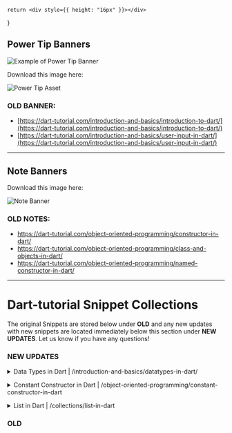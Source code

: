     return <div style={{ height: "16px" }}></div>
}

## Power Tip Banners

![Example of Power Tip Banner](/assets/partner-collections/power_tip_example.png)

Download this image here:

![Power Tip Asset](/assets/partner-collections/power_tip_asset.png)

### OLD BANNER:

- [https://dart-tutorial.com/introduction-and-basics/introduction-to-dart/](https://dart-tutorial.com/introduction-and-basics/introduction-to-dart/)
- [https://dart-tutorial.com/introduction-and-basics/user-input-in-dart/](https://dart-tutorial.com/introduction-and-basics/user-input-in-dart/)

---

## Note Banners

Download this image here:

![Note Banner](/assets/partner-collections/note_banner_asset.png)

### OLD NOTES:

- https://dart-tutorial.com/object-oriented-programming/constructor-in-dart/
- https://dart-tutorial.com/object-oriented-programming/class-and-objects-in-dart/
- https://dart-tutorial.com/object-oriented-programming/named-constructor-in-dart/

---

# Dart-tutorial Snippet Collections

The original Snippets are stored below under **OLD** and any new updates with new snippets are located immediately below this section under **NEW UPDATES**. Let us know if you have any questions!

<Spacer></Spacer>

### NEW UPDATES

<details>
  <summary>Data Types in Dart | /introduction-and-basics/datatypes-in-dart/</summary>

    Link to Page: [Data Types in Dart](https://dart-tutorial.com/introduction-and-basics/datatypes-in-dart/)

    ```dart title="Numbers"
    void main() {
        // Declaring Variables
        int num1 = 100; // without decimal point.
        double num2 = 130.2; // with decimal point.

        num num3 = 50;
        num  num4 = 50.4;

        // For Sum
        num sum = num1 + num2 + num3 + num4;

        // Printing Info
        print("Num 1 is $num1");

        print("Num 2 is $num2");
        print("Num 3 is $num3");
        print("Num 4 is $num4");
        print("Sum is $sum");
    }
    ```

    [Sharable Link for Code](https://snippets.pieces.cloud/?p=ac404e915a)

    ```dart title="Round Double Value To 2 Decimal Places"
    void main() {
        // Declaring Variables
        double prize = 1130.2232323233233; // valid.
        print(prize.toStringAsFixed(2));
    }
    ```

    [Sharable Link for Code](https://snippets.pieces.cloud/?p=2cd249946e)


    ```dart title="String"
    void main() {
        // Declaring Value
        String schoolName = "Diamond School";
        String address = "New York 2140";

        // Printing Values
        print("School name is $schoolName and address is $address");
    }
    ```

    [Sharable Link for Code](https://snippets.pieces.cloud/?p=7c7c4dba14)


    ```dart title="Create A Multi-Line String In Dart"
    void main() {
        // Multi Line Using Single Quotes
        String multiLineText = '''
            This is Multi Line Text
            with 3 single quote
            I am also writing here.
        ''';

        // Multi Line Using Double Quotes
        String otherMultiLineText = """
        This is Multi Line Text
        with 3 double quote
        I am also writing here.
        """;

        // Printing Information
        print("Multiline text is $multiLineText");
        print("Other multiline text is $otherMultiLineText");
    }
    ```

    [Sharable Link for Code](https://snippets.pieces.cloud/?p=94f84180fb)

    ```dart title="Special Character In String"
    void main() {
        // Using \n and \t
        print("I am from \nUS.");
        print("I am from \tUS.");
    }
    ```

    [Sharable Link for Code](https://snippets.pieces.cloud/?p=fa814fbb04)


    ```dart title="Create A Raw String In Dart"
    void main() {
        // Set prize value
        num prize = 10;
        String withoutRawString = "The value of prize is \t $prize"; // regular String
        String withRawString =r"The value of prize is \t $prize"; // raw String

        print("Without Raw: $withoutRawString"); // regular result
        print("With Raw: $withRawString"); // with raw result

    }
    ```

    [Sharable Link for Code](https://snippets.pieces.cloud/?p=c0de48987f)


    ```dart title="Convert String To Int In dart"
    void main() {
        String strvalue = "1";
        print("Type of strvalue is ${strvalue.runtimeType}");
        int intvalue = int.parse(strvalue);
        print("Value of intvalue is $intvalue");

        // this will print data type
        print("Type of intvalue is ${intvalue.runtimeType}");
    }
    ```

    [Sharable Link for Code](https://snippets.pieces.cloud/?p=b0134591ee)


    ```dart title="Convert String To Double In Dart"
    void main() {
        String strvalue = "1.1";
        print("Type of strvalue is ${strvalue.runtimeType}");
        double doublevalue = double.parse(strvalue);
        print("Value of doublevalue is $doublevalue");

        // this will print data type
        print("Type of doublevalue is ${doublevalue.runtimeType}");
    }
    ```

    [Sharable Link for Code](https://snippets.pieces.cloud/?p=78214698b1)


    ```dart title="Convert Int To String In Dart"
    void main() {
        int one = 1;

        print("Type of one is ${one.runtimeType}");
        String oneInString = one.toString();
        print("Value of oneInString is $oneInString");

        // this will print data type
        print("Type of oneInString is ${oneInString.runtimeType}");
    }
    ```

    [Sharable Link for Code](https://snippets.pieces.cloud/?p=6d8f44b9a6)


    ```dart title="Convert Double To Int In Dart"
    void main() {
        double num1 = 10.01;
        int num2 = num1.toInt(); // converting double to int

        print("The value of num1 is $num1. Its type is ${num1.runtimeType}");
        print("The value of num2 is $num2. Its type is ${num2.runtimeType}");
    }

    ```

    [Sharable Link for Code](https://snippets.pieces.cloud/?p=c3d54aaa93)

    ```dart title="Booleans"
    void main() {
        bool isMarried = true;
        print("Married Status: $isMarried");
    }

    ```

    [Sharable Link for Code](https://snippets.pieces.cloud/?p=bbb1408261)


    ```dart title="Lists"
    void main() {
        List<String> names = ["Raj", "John", "Max"];

        print("Value of names is $names");
        print("Value of names[0] is ${names[0]}"); // index 0
        print("Value of names[1] is ${names[1]}"); // index 1
        print("Value of names[2] is ${names[2]}"); // index 2

        // Finding Length of List
        int length = names.length;
        print("The Length of names is $length");
    }
    ```

    [Sharable Link for Code](https://snippets.pieces.cloud/?p=32864e92d4)


    ```dart title="Sets"
    void main() {
        Set<String> weekday = {"Sun", "Mon", "Tue", "Wed", "Thu", "Fri", "Sat"};
        print(weekday);
    }

    ```

    [Sharable Link for Code](https://snippets.pieces.cloud/?p=afda4e88cf)

    ```dart title="Maps"
    void main() {
        Map<String, String> myDetails = {
            'name': 'John Doe',
            'address': 'USA',
            'fathername': 'Soe Doe'
        };

        print(myDetails['name']);

    }

    ```

    [Sharable Link for Code](https://snippets.pieces.cloud/?p=f2a340ae62)


    ```dart title="Var Keyword In Dart"
    void main() {
        var name = "John Doe"; // String
        var age = 20; // int

        print(name);
        print(age);
    }

    ```

    [Sharable Link for Code](https://snippets.pieces.cloud/?p=8c704b9b78)

    ```dart title="Runes In Dart"
    void main() {
        String value = "a";
        print(value.runes);
    }

    ```

    [Sharable Link for Code](https://snippets.pieces.cloud/?p=54c94fa182)


    ```dart title="How To Check Runtime Type"
    void main() {
        var myVariable = 50; // You can also use int instead of var
        myVariable = "Hello"; // this will give error
        print(myVariable);

    }
    ```

    [Sharable Link for Code](https://snippets.pieces.cloud/?p=fbe74aabf5)


    ```dart title="Statically Typed"
    void main() {
        var myVariable = 50; // You can also use int instead of var
        myVariable = "Hello"; // this will give error
        print(myVariable);

    }
    ```


    [Sharable Link for Code](https://snippets.pieces.cloud/?p=dcb2438603)


    ```dart title="Dynamically Typed Example"
    void main() {
        dynamic myVariable = 50;
        myVariable = "Hello";
        print(myVariable);
    }
    ```

    [Sharable Link for Code](https://snippets.pieces.cloud/?p=a26f4b9ff4)

</details>

<Spacer></Spacer>


<details>
  <summary>Constant Constructor in Dart | /object-oriented-programming/constant-constructor-in-dart</summary>

  Link to Page: [Constant Constructor in Dart](https://dart-tutorial.com/object-oriented-programming/constant-constructor-in-dart/)

    ```dart title="Example 1: Constant Constructor In Dart"
    class Point {
        final int x;
        final int y;

        const Point(this.x, this.y);
    }


    void main() {
        // p1 and p2 has the same hash code.
        Point p1 = const Point(1, 2);
        print("The p1 hash code is: ${p1.hashCode}");

        Point p2 = const Point(1, 2);
        print("The p2 hash code is: ${p2.hashCode}");

        // without using const
        // this has different hash code.
        Point p3 = Point(2, 2);
        print("The p3 hash code is: ${p3.hashCode}");

        Point p4 = Point(2, 2);
        print("The p4 hash code is: ${p4.hashCode}");
    }
    ```


    [Sharable Link for Code](https://snippets.pieces.cloud/?p=0e3e429174)


    ```dart title="Example 2: Constant Constructor In Dart"
    class Student {
        final String? name;
        final int? age;
        final int? rollNumber;

        // Constant Constructor
        const Student({this.name, this.age, this.rollNumber});
    }


    void main() {
        // Here student is object of Student.
        const Student student = Student(name: "John", age: 20, rollNumber: 1);

        print("Name: ${student.name}");
        print("Age: ${student.age}");
        print("Roll Number: ${student.rollNumber}");
    }
    ```


    [Sharable Link for Code](https://snippets.pieces.cloud/?p=44c34d8e0f)


    ```dart title="Example 3: Constant Constructor With Named Parameters In Dart"

    class Car {
        final String? name;
        final String? model;
        final int? prize;

        // Constant Constructor
        const Car({this.name, this.model, this.prize});
    }


    void main() {
        // Here car is object of class Car.
        const Car car = Car(name: "BMW", model: "X5", prize: 50000);

        print("Name: ${car.name}");
        print("Model: ${car.model}");
        print("Prize: ${car.prize}");
    }

    ```


    [Sharable Link for Code](https://snippets.pieces.cloud/?p=263b4496ec)


</details>

<Spacer></Spacer>

<details>
  <summary>List in Dart | /collections/list-in-dart</summary>

    Link to Page: [List in Dart](https://dart-tutorial.com/collections/list-in-dart/)

    ```dart title="How To Create List"
    // Integer List
    List<int> ages = [10, 30, 23];

    // String List
    List<String> names = ["Raj", "John", "Rocky"];

    // Mixed List
    var mixed = [10, "John", 18.8];
    ```

    [Sharable Link for Code](https://snippets.pieces.cloud/?p=32b640a36f)

    ```dart title="Fixed Length List"
    void main() {
        var list = List<int>.filled(5,0);
        print(list);
    }
    ```

    [Sharable Link for Code](https://snippets.pieces.cloud/?p=e7a44a85c8)

    ```dart title="Growable List"
    void main() {
        var list1 = [210,21,22,33,44,55];
        print(list1);
    }
    ```

    [Sharable Link for Code](https://snippets.pieces.cloud/?p=d8fb4ca664)

    ```dart title="Access Item Of List"
    void main() {
        var list = [210, 21, 22, 33, 44, 55];

        print(list[0]);
        print(list[1]);
        print(list[2]);
        print(list[3]);
        print(list[4]);
        print(list[5]);
    }
    ```

    [Sharable Link for Code](https://snippets.pieces.cloud/?p=fc5842bc4a)

    ```dart title="Get Index By Value"
    void main() {
        var list = [210, 21, 22, 33, 44, 55];

        print(list.indexOf(22));
        print(list.indexOf(33));
    }
    ```

    [Sharable Link for Code](https://snippets.pieces.cloud/?p=1ca640a8bc)

    ```dart title="Find The Length Of The List"
    void main(){
        List<String> names = ["Raj", "John", "Rocky"];
        print(names.length);
    }
    ```

    [Sharable Link for Code](https://snippets.pieces.cloud/?p=bf6549aed2)

    ```dart title="Mutable And Immutable List"
    List<String> names = ["Raj", "John", "Rocky"]; // Mutable List
    names[1] = "Bill"; // possible
    names[2] = "Elon"; // possible

    const List<String> names = ["Raj", "John", "Rocky"]; // Immutable List
    names[1] = "Bill"; // not possible
    names[2] = "Elon"; // not possible

    ```

    [Sharable Link for Code](https://snippets.pieces.cloud/?p=d7a54da0da)

    ```dart title="Access First And Last Elements Of List"
    void main() {
        List<String> drinks = ["water", "juice", "milk", "coke"];
        print("First element of the List is: ${drinks.first}");
        print("Last element of the List is: ${drinks.last}");
    }
    ```

    [Sharable Link for Code](https://snippets.pieces.cloud/?p=229748b290)

    ```dart title="Check The List Is Empty Or Not"
    void main() {
        List<String> drinks = ["water", "juice", "milk", "coke"];
        List<int>  ages = [];
        print("Is drinks Empty: "+drinks.isEmpty.toString());
        print("Is drinks not Empty: "+drinks.isNotEmpty.toString());
        print("Is ages Empty: "+ages.isEmpty.toString());
        print("Is ages not Empty: "+ages.isNotEmpty.toString());
    }
    ```

    [Sharable Link for Code](https://snippets.pieces.cloud/?p=9be14281db)

    ```dart title="Reverse List In Dart"
    void main() {
        List<String> drinks = ["water", "juice", "milk", "coke"];
        print("List in reverse: ${drinks.reversed}");
    }
    ```

    [Sharable Link for Code](https://snippets.pieces.cloud/?p=40494ab0bd)

    ```dart title="Example 1: Add Item To List"
    void main() {
        var evenList = [2,4,6,8,10];
        print(evenList);
        evenList.add(12);
        print(evenList);
    }
    ```

    [Sharable Link for Code](https://snippets.pieces.cloud/?p=116547b186)

    ```dart title="Example 2: Add Items To List"
    void main() {
        var evenList = [2, 4, 6, 8, 10];
        print(evenList);
        evenList.addAll([12, 14, 16, 18]);
        print(evenList);
    }
    ```

    [Sharable Link for Code](https://snippets.pieces.cloud/?p=e8e6459393)

    ```dart title="Example 3: Insert Item To List"
    void main() {
        List myList = [3, 4, 2, 5];
        print(myList);
        myList.insert(2, 15);
        print(myList);
    }
    ```

    [Sharable Link for Code](https://snippets.pieces.cloud/?p=8e6f4b80ac)

    ```dart title="Example 4: Insert Items To List"
    void main() {
        var myList = [3, 4, 2, 5];
        print(myList);
        myList.insertAll(1, [6, 7, 10, 9]);
        print(myList);
    }
    ```

    [Sharable Link for Code](https://snippets.pieces.cloud/?p=f9bc4c9894)

    ```dart title="Replace Range Of List"
    void main() {
        var list = [10, 15, 20, 25, 30];
        print("List before updation: ${list}");
        list.replaceRange(0, 4, [5, 6, 7, 8]);
        print("List after updation using replaceAll() function : ${list}");
    }
    ```

    [Sharable Link for Code](https://snippets.pieces.cloud/?p=f429409f39)

    ```dart title="Example 1: Removing List Item From List"
    void main() {
        var list = [10, 20, 30, 40, 50];
        print("List before removing element : ${list}");
        list.remove(30);
        print("List after removing element : ${list}");
    }
    ```

    [Sharable Link for Code](https://snippets.pieces.cloud/?p=4edf408fce)

    ```dart title="Example 2: Removing List Item From List"
    void main() {
        var list = [10, 11, 12, 13, 14];
        print("List before removing element : ${list}");
        list.removeAt(3);
        print("List after removing element : ${list}");
    }
    ```

    [Sharable Link for Code](https://snippets.pieces.cloud/?p=899047a705)

    ```dart title="Example 3: Removing Last Item From List"
    void main() {
        var list = [10, 20, 30, 40, 50];
        print("List before removing element:${list}");
        list.removeLast();
        print("List after removing last element:${list}");
    }
    ```

    [Sharable Link for Code](https://snippets.pieces.cloud/?p=040d42a95e)

    ```dart title="Example 4: Removing List Range From List"
    void main() {
        var list = [10, 20, 30, 40, 50];
        print("List before removing element:${list}");
        list.removeRange(0, 3);
        print("List after removing range element:${list}");
    }
    ```

    [Sharable Link for Code](https://snippets.pieces.cloud/?p=a13a4bbe93)

    ```dart title="Loops In List"
    void main() {
        List<int> list = [10, 20, 30, 40, 50];
        list.forEach((n) => print(n));
    }
    ```

    [Sharable Link for Code](https://snippets.pieces.cloud/?p=c5ca47af9c)

    ```dart title="Multiply All Value By 2 Of All List"
    void main() {
        List<int> list = [10, 20, 30, 40, 50];
        var douledList = list.map((n) => n * 2);

        print((douledList));
    }
    ```

    [Sharable Link for Code](https://snippets.pieces.cloud/?p=49814e9ca8)

    ```dart title="Combine Two Or More List In Dart"
    void main() {
        List<String> names = ["Raj", "John", "Rocky"];
        List<String> names2 = ["Mike", "Subash", "Mark"];

        List<String> allNames = [...names, ...names2];
        print(allNames);
    }
    ```

    [Sharable Link for Code](https://snippets.pieces.cloud/?p=575a438905)

    ```dart title="Conditions In List"
    void main() {
        bool sad = false;
        var cart = ['milk', 'ghee', if (sad) 'Beer'];
        print(cart);
    }
    ```

    [Sharable Link for Code](https://snippets.pieces.cloud/?p=13784e9ada)

    ```dart title="Where In List Dart"
    void main(){
        List<int> numbers = [2,4,6,8,10,11,12,13,14];

        List<int> even = numbers.where((number)=> number.isEven).toList();
        print(even);
    }
    ```

    [Sharable Link for Code](https://snippets.pieces.cloud/?p=6258429268)

</details>


### OLD

[//]: # (<Accordion title="Introduction to Dart | /introduction-and-basics/introduction-to-dart/">)

[//]: # ()
[//]: # (    Link to Page: [Introduction to Dart]&#40;https://dart-tutorial.com/introduction-and-basics/introduction-to-dart/&#41;)

[//]: # ()
[//]: # (    ```dart title="Basic Programming Terms")

[//]: # (    a. 52)

[//]: # (    b. 5+5)

[//]: # (    c. 'Hello World.')

[//]: # (    d. num)

[//]: # (    ```)

[//]: # ()
[//]: # (    [Sharable Link for Code]&#40;https://snippets.pieces.cloud/?p=8a43478824&#41;)

[//]: # ()
[//]: # (</Accordion>)

[//]: # ()
[//]: # (<Spacer></Spacer>)

[//]: # ()
[//]: # (<Accordion title="User Input in Dart | /introduction-and-basics/user-input-in-dart/">)

[//]: # ()
[//]: # (    Link to Page: [User Input in Dart]&#40;https://dart-tutorial.com/introduction-and-basics/user-input-in-dart/&#41;)

[//]: # ()
[//]: # (    ```dart title="String User Input")

[//]: # (    import 'dart:io';)

[//]: # ()
[//]: # (    void main&#40;&#41; {)

[//]: # (    print&#40;"Enter name:"&#41;;)

[//]: # (    String? name  = stdin.readLineSync&#40;&#41;;)

[//]: # (    print&#40;"The entered name is ${name}"&#41;;)

[//]: # (})

[//]: # (    ```)

[//]: # ()
[//]: # (    [Sharable Link for Code]&#40;https://snippets.pieces.cloud/?p=b20449bc14&#41;)

[//]: # ()
[//]: # (    ```dart title="Integer User Input")

[//]: # (    import 'dart:io';)

[//]: # ()
[//]: # (    void main&#40;&#41; {)

[//]: # (    print&#40;"Enter number:"&#41;;)

[//]: # (    int? number = int.parse&#40;stdin.readLineSync&#40;&#41;!&#41;;)

[//]: # (    print&#40;"The entered number is ${number}"&#41;;)

[//]: # (})

[//]: # (    ```)

[//]: # ()
[//]: # (    [Sharable Link for Code]&#40;https://snippets.pieces.cloud/?p=513f459d60&#41;)

[//]: # ()
[//]: # (    ```dart title="Floating Point User Input")

[//]: # (    import 'dart:io';)

[//]: # ()
[//]: # (    void main&#40;&#41; {)

[//]: # (    print&#40;"Enter a floating number:"&#41;;)

[//]: # (    double number = double.parse&#40;stdin.readLineSync&#40;&#41;!&#41;;)

[//]: # (    print&#40;"The entered num is $number"&#41;;)

[//]: # (})

[//]: # (    ```)

[//]: # ()
[//]: # (    [Sharable Link for Code]&#40;https://snippets.pieces.cloud/?p=2fc04bbb6c&#41;)

[//]: # ()
[//]: # (</Accordion>)

[//]: # ()
[//]: # (<Spacer></Spacer>)

[//]: # ()
[//]: # (<Accordion title="Constructor in Dart | /object-oriented-programming/constructor-in-dart/">)

[//]: # ()
[//]: # (    Link to Page: [Constructor in Dart]&#40;https://dart-tutorial.com/object-oriented-programming/constructor-in-dart/&#41;)

[//]: # ()
[//]: # (    ```dart title="Constructor in Dart")

[//]: # (    Person person = Person&#40;"John", 30&#41;;)

[//]: # (    ```)

[//]: # ()
[//]: # (    [Sharable Link for Code]&#40;https://snippets.pieces.cloud/?p=e9864d97e4&#41;)

[//]: # ()
[//]: # (    ```dart title="Without Constructor")

[//]: # (    Person person = Person&#40;&#41;;)

[//]: # (    person.name = "John";)

[//]: # (    person.age = 30;)

[//]: # (    ```)

[//]: # ()
[//]: # (    [Sharable Link for Code]&#40;https://snippets.pieces.cloud/?p=7e824c914c&#41;)

[//]: # ()
[//]: # (    ```dart title="Syntax")

[//]: # (    class ClassName {)

[//]: # (    // Constructor declaration: Same as class name)

[//]: # (    ClassName&#40;&#41; {)

[//]: # (    // body of the constructor)

[//]: # (})

[//]: # (})

[//]: # (    ```)

[//]: # ()
[//]: # (    [Sharable Link for Code]&#40;https://snippets.pieces.cloud/?p=ee184089e2&#41;)

[//]: # ()
[//]: # (    ```dart title="Example 1: How to Declare Constructor in Dart")

[//]: # (    class Student {)

[//]: # (    String? name;)

[//]: # (    int? age;)

[//]: # (    int? rollNumber;)

[//]: # ()
[//]: # (    // Constructor)

[//]: # (    Student&#40;String name, int age, int rollNumber&#41; {)

[//]: # (    print&#40;"Constructor called"&#41;; // this is for checking the constructor is called or not.)

[//]: # (    this.name = name;)

[//]: # (    this.age = age;)

[//]: # (    this.rollNumber = rollNumber;)

[//]: # (})

[//]: # (})

[//]: # ()
[//]: # (    void main&#40;&#41; {)

[//]: # (    // Here student is object of class Student.)

[//]: # (    Student student = Student&#40;"John", 20, 1&#41;;)

[//]: # (    print&#40;"Name: ${student.name}"&#41;;)

[//]: # (    print&#40;"Age: ${student.age}"&#41;;)

[//]: # (    print&#40;"Roll Number: ${student.rollNumber}"&#41;;)

[//]: # (})

[//]: # (    ```)

[//]: # ()
[//]: # (    [Sharable Link for Code]&#40;https://snippets.pieces.cloud/?p=483341aa93&#41;)

[//]: # ()
[//]: # (    ```dart title="Example 2: Constructor in Dart")

[//]: # (    class Teacher {)

[//]: # (    String? name;)

[//]: # (    int? age;)

[//]: # (    String? subject;)

[//]: # (    double? salary;)

[//]: # ()
[//]: # (    // Constructor)

[//]: # (    Teacher&#40;String name, int age, String subject, double salary&#41; {)

[//]: # (    this.name = name;)

[//]: # (    this.age = age;)

[//]: # (    this.subject = subject;)

[//]: # (    this.salary = salary;)

[//]: # (})

[//]: # (    // Method)

[//]: # (    void display&#40;&#41; {)

[//]: # (    print&#40;"Name: ${this.name}"&#41;;)

[//]: # (    print&#40;"Age: ${this.age}"&#41;;)

[//]: # (    print&#40;"Subject: ${this.subject}"&#41;;)

[//]: # (    print&#40;"Salary: ${this.salary}\n"&#41;; // \n is used for new line)

[//]: # (})

[//]: # (})

[//]: # ()
[//]: # (    void main&#40;&#41; {)

[//]: # (    // Creating teacher1 object of class Teacher)

[//]: # (    Teacher teacher1 = Teacher&#40;"John", 30, "Maths", 50000.0&#41;;)

[//]: # (    teacher1.display&#40;&#41;;)

[//]: # ()
[//]: # (    // Creating teacher2 object of class Teacher)

[//]: # (    Teacher teacher2 = Teacher&#40;"Smith", 35, "Science", 60000.0&#41;;)

[//]: # (    teacher2.display&#40;&#41;;)

[//]: # (})

[//]: # (    ```)

[//]: # ()
[//]: # (    [Sharable Link for Code]&#40;https://snippets.pieces.cloud/?p=c66d46b9e5&#41;)

[//]: # ()
[//]: # (    ```dart title="Example 3: Constructor in Dart")

[//]: # (    class Car {)

[//]: # (    String? name;)

[//]: # (    double? prize;)

[//]: # ()
[//]: # (    // Constructor)

[//]: # (    Car&#40;String name, double prize&#41; {)

[//]: # (    this.name = name;)

[//]: # (    this.prize = prize;)

[//]: # (})

[//]: # ()
[//]: # (    // Method)

[//]: # (    void display&#40;&#41; {)

[//]: # (    print&#40;"Name: ${this.name}"&#41;;)

[//]: # (    print&#40;"Prize: ${this.prize}"&#41;;)

[//]: # (})

[//]: # (})

[//]: # ()
[//]: # (    void main&#40;&#41; {)

[//]: # (    // Here car is object of class Car.)

[//]: # (    Car car = Car&#40;"BMW", 500000.0&#41;;)

[//]: # (    car.display&#40;&#41;;)

[//]: # (})

[//]: # (    ```)

[//]: # ()
[//]: # (    [Sharable Link for Code]&#40;https://snippets.pieces.cloud/?p=4cfe42990b&#41;)

[//]: # ()
[//]: # (    ```dart title="Example 4: Constructor in Dart")

[//]: # (    class Staff {)

[//]: # (    String? name;)

[//]: # (    int? phone1;)

[//]: # (    int? phone2;)

[//]: # (    String? subject;)

[//]: # ()
[//]: # (    // Constructor)

[//]: # (    Staff&#40;String name, int phone1, String subject&#41; {)

[//]: # (    this.name = name;)

[//]: # (    this.phone1 = phone1;)

[//]: # (    this.subject = subject;)

[//]: # (})

[//]: # ()
[//]: # (    // Method)

[//]: # (    void display&#40;&#41; {)

[//]: # (    print&#40;"Name: ${this.name}"&#41;;)

[//]: # (    print&#40;"Phone1: ${this.phone1}"&#41;;)

[//]: # (    print&#40;"Phone2: ${this.phone2}"&#41;;)

[//]: # (    print&#40;"Subject: ${this.subject}"&#41;;)

[//]: # (})

[//]: # (})

[//]: # ()
[//]: # (    void main&#40;&#41; {)

[//]: # (    // Here staff is object of class Staff.)

[//]: # (    Staff staff = Staff&#40;"John", 1234567890, "Maths"&#41;;)

[//]: # (    staff.display&#40;&#41;;)

[//]: # (})

[//]: # (    ```)

[//]: # ()
[//]: # (    [Sharable Link for Code]&#40;https://snippets.pieces.cloud/?p=58c14ca432&#41;)

[//]: # ()
[//]: # (    ```dart title="Example 5: Write Constructor Single Line")

[//]: # (    class Person{)

[//]: # (    String? name;)

[//]: # (    int? age;)

[//]: # (    String? subject;)

[//]: # (    double? salary;)

[//]: # ()
[//]: # (    // Constructor in short form)

[//]: # (    Person&#40;this.name, this.age, this.subject, this.salary&#41;;)

[//]: # ()
[//]: # (    // display method)

[//]: # (    void display&#40;&#41;{)

[//]: # (    print&#40;"Name: ${this.name}"&#41;;)

[//]: # (    print&#40;"Age: ${this.age}"&#41;;)

[//]: # (    print&#40;"Subject: ${this.subject}"&#41;;)

[//]: # (    print&#40;"Salary: ${this.salary}"&#41;;)

[//]: # (})

[//]: # (})

[//]: # ()
[//]: # (    void main&#40;&#41;{)

[//]: # (    Person person = Person&#40;"John", 30, "Maths", 50000.0&#41;;)

[//]: # (    person.display&#40;&#41;;)

[//]: # (})

[//]: # (    ```)

[//]: # ()
[//]: # (    [Sharable Link for Code]&#40;https://snippets.pieces.cloud/?p=9e3d46a5c1&#41;)

[//]: # ()
[//]: # (    ```dart title="Example 6: Constructor with Optional Parameters")

[//]: # (    class Employee {)

[//]: # (    String? name;)

[//]: # (    int? age;)

[//]: # (    String? subject;)

[//]: # (    double? salary;)

[//]: # ()
[//]: # (    // Constructor)

[//]: # (    Employee&#40;this.name, this.age, [this.subject = "N/A", this.salary=0]&#41;;)

[//]: # ()
[//]: # (    // Method)

[//]: # (    void display&#40;&#41; {)

[//]: # (    print&#40;"Name: ${this.name}"&#41;;)

[//]: # (    print&#40;"Age: ${this.age}"&#41;;)

[//]: # (    print&#40;"Subject: ${this.subject}"&#41;;)

[//]: # (    print&#40;"Salary: ${this.salary}"&#41;;)

[//]: # (})

[//]: # (})

[//]: # ()
[//]: # (    void main&#40;&#41;{)

[//]: # (    Employee employee = Employee&#40;"John", 30&#41;;)

[//]: # (    employee.display&#40;&#41;;)

[//]: # (})

[//]: # (    ```)

[//]: # ()
[//]: # (    [Sharable Link for Code]&#40;https://snippets.pieces.cloud/?p=b0a540bf99&#41;)

[//]: # ()
[//]: # (    ```dart title="Example 7: Constructor with Named Parameters")

[//]: # (    class Chair {)

[//]: # (    String? name;)

[//]: # (    String? color;)

[//]: # ()
[//]: # (    // Constructor)

[//]: # (    Chair&#40;{this.name, this.color}&#41;;)

[//]: # ()
[//]: # (    // Method)

[//]: # (    void display&#40;&#41; {)

[//]: # (    print&#40;"Name: ${this.name}"&#41;;)

[//]: # (    print&#40;"Color: ${this.color}"&#41;;)

[//]: # (})

[//]: # (})

[//]: # ()
[//]: # (    void main&#40;&#41;{)

[//]: # (    Chair chair = Chair&#40;name: "Chair1", color: "Red"&#41;;)

[//]: # (    chair.display&#40;&#41;;)

[//]: # (})

[//]: # (    ```)

[//]: # ()
[//]: # (    [Sharable Link for Code]&#40;https://snippets.pieces.cloud/?p=c6664fb752&#41;)

[//]: # ()
[//]: # (    ```dart title="Example 8: Constructor with Default Values")

[//]: # (    class Table {)

[//]: # (    String? name;)

[//]: # (    String? color;)

[//]: # ()
[//]: # (    // Constructor)

[//]: # (    Table&#40;{this.name = "Table1", this.color = "White"}&#41;;)

[//]: # ()
[//]: # (    // Method)

[//]: # (    void display&#40;&#41; {)

[//]: # (    print&#40;"Name: ${this.name}"&#41;;)

[//]: # (    print&#40;"Color: ${this.color}"&#41;;)

[//]: # (})

[//]: # (})

[//]: # ()
[//]: # (    void main&#40;&#41;{)

[//]: # (    Table table = Table&#40;&#41;;)

[//]: # (    table.display&#40;&#41;;)

[//]: # (})

[//]: # (    ```)

[//]: # ()
[//]: # (    [Sharable Link for Code]&#40;https://snippets.pieces.cloud/?p=ca814da364&#41;)

[//]: # ()
[//]: # (</Accordion>)

[//]: # ()
[//]: # (<Spacer></Spacer>)

[//]: # ()
[//]: # (<Accordion title="Class and Object in Dart | /object-oriented-programming/class-and-objects-in-dart/">)

[//]: # ()
[//]: # (    Link to Page: [Class and Objects in Dart]&#40;https://dart-tutorial.com/object-oriented-programming/class-and-objects-in-dart/&#41;)

[//]: # ()
[//]: # (    ```dart title="Example of a Class and Object in Dart")

[//]: # (    class Animal {)

[//]: # (    String? name;)

[//]: # (    int? numberOfLegs;)

[//]: # (    int? lifeSpan;)

[//]: # ()
[//]: # (    void display&#40;&#41; {)

[//]: # (    print&#40;"Animal name: $name."&#41;;)

[//]: # (    print&#40;"Number of Legs: $numberOfLegs."&#41;;)

[//]: # (    print&#40;"Life Span: $lifeSpan."&#41;;)

[//]: # (})

[//]: # (})

[//]: # ()
[//]: # (    void main&#40;&#41;{)

[//]: # (    // Here animal is object of class Animal.)

[//]: # (    Animal animal = Animal&#40;&#41;;)

[//]: # (    animal.name = "Lion";)

[//]: # (    animal.numberOfLegs = 4;)

[//]: # (    animal.lifeSpan = 10;)

[//]: # (    animal.display&#40;&#41;;)

[//]: # (})

[//]: # (    ```)

[//]: # (    [Sharable Link for Code]&#40;https://snippets.pieces.cloud/?p=74fb43b01f&#41;)

[//]: # ()
[//]: # (    ```dart title="Find Area Of Rectangle Using Class and Objects")

[//]: # (    class Rectangle{)

[//]: # (    //properties of rectangle)

[//]: # (    double? length;)

[//]: # (    double? breadth;)

[//]: # ()
[//]: # (    //functions of rectangle)

[//]: # (    double area&#40;&#41;{)

[//]: # (    return length! * breadth!;)

[//]: # (})

[//]: # (})

[//]: # ()
[//]: # (    void main&#40;&#41;{)

[//]: # (    //object of rectangle created)

[//]: # (    Rectangle rectangle = Rectangle&#40;&#41;;)

[//]: # ()
[//]: # (    //setting properties for rectangle)

[//]: # (    rectangle.length=10;)

[//]: # (    rectangle.breadth=5;)

[//]: # ()
[//]: # (    //functions of rectangle called)

[//]: # (    print&#40;"Area of rectangle is ${rectangle.area&#40;&#41;}."&#41;;)

[//]: # (})

[//]: # (    ```)

[//]: # ()
[//]: # (    [Sharable Link for Code]&#40;https://snippets.pieces.cloud/?p=ebb14c9391&#41;)

[//]: # ()
[//]: # (    ```dart title="Find Simple Interest Using Class and Objects")

[//]: # (    class SimpleInterest{)

[//]: # (    // properties of simple interest)

[//]: # (    double? principal;)

[//]: # (    double? rate;)

[//]: # (    double? time;)

[//]: # ()
[//]: # (    // functions of simple interest)

[//]: # (    double interest&#40;&#41;{)

[//]: # (    return &#40;principal! * rate! * time!&#41;/100;)

[//]: # (})

[//]: # (})

[//]: # (    void main&#40;&#41;{)

[//]: # (    // object of simple interest created)

[//]: # (    SimpleInterest simpleInterest = SimpleInterest&#40;&#41;;)

[//]: # ()
[//]: # (    // setting properties for simple interest)

[//]: # (    simpleInterest.principal=1000;)

[//]: # (    simpleInterest.rate=10;)

[//]: # (    simpleInterest.time=2;)

[//]: # ()
[//]: # (    // functions of simple interest called)

[//]: # (    print&#40;"Simple Interest is ${simpleInterest.interest&#40;&#41;}."&#41;;)

[//]: # (})

[//]: # (    ```)

[//]: # ()
[//]: # (    [Sharable Link for Code]&#40;https://snippets.pieces.cloud/?p=e5d442a162&#41;)

[//]: # ()
[//]: # (</Accordion>)

[//]: # ()
[//]: # (<Spacer></Spacer>)

[//]: # ()
[//]: # (<Accordion title="Named Constructor in Dart | /object-oriented-programming/named-constructor-in-dart/">)

[//]: # ()
[//]: # (    Link to Page: [Named Constructor in Dart]&#40;https://dart-tutorial.com/object-oriented-programming/named-constructor-in-dart/&#41;)

[//]: # ()
[//]: # (    ```dart title="Example 1: Named Constructor In Dart")

[//]: # (    class Student {)

[//]: # (    String? name;)

[//]: # (    int? age;)

[//]: # (    int? rollNumber;)

[//]: # ()
[//]: # (    // Default Constructor)

[//]: # (    Student&#40;&#41; {)

[//]: # (    print&#40;"This is a default constructor"&#41;;)

[//]: # (})

[//]: # ()
[//]: # (    // Named Constructor)

[//]: # (    Student.namedConstructor&#40;String name, int age, int rollNumber&#41; {)

[//]: # (    this.name = name;)

[//]: # (    this.age = age;)

[//]: # (    this.rollNumber = rollNumber;)

[//]: # (})

[//]: # (})

[//]: # ()
[//]: # (    void main&#40;&#41; {)

[//]: # (    // Here student is object of class Student.)

[//]: # (    Student student = Student.namedConstructor&#40;"John", 20, 1&#41;;)

[//]: # (    print&#40;"Name: ${student.name}"&#41;;)

[//]: # (    print&#40;"Age: ${student.age}"&#41;;)

[//]: # (    print&#40;"Roll Number: ${student.rollNumber}"&#41;;)

[//]: # (})

[//]: # (    ```)

[//]: # ()
[//]: # (    [Sharable Link for Code]&#40;https://snippets.pieces.cloud/?p=f9544bb84b&#41;)

[//]: # ()
[//]: # (    ```dart title="Example 2: Named Constructor In Dart")

[//]: # (    class Mobile {)

[//]: # (    String? name;)

[//]: # (    String? color;)

[//]: # (    int? prize;)

[//]: # ()
[//]: # (    Mobile&#40;this.name, this.color, this.prize&#41;;)

[//]: # (    // here Mobile&#40;&#41; is a named constructor)

[//]: # (    Mobile.namedConstructor&#40;this.name, this.color, [this.prize = 0]&#41;;)

[//]: # ()
[//]: # (    void displayMobileDetails&#40;&#41; {)

[//]: # (    print&#40;"Mobile name: $name."&#41;;)

[//]: # (    print&#40;"Mobile color: $color."&#41;;)

[//]: # (    print&#40;"Mobile prize: $prize"&#41;;)

[//]: # (})

[//]: # (})

[//]: # ()
[//]: # (    void main&#40;&#41; {)

[//]: # (    var mobile1 = Mobile&#40;"Samsung", "Black", 20000&#41;;)

[//]: # (    mobile1.displayMobileDetails&#40;&#41;;)

[//]: # (    var mobile2 = Mobile.namedConstructor&#40;"Apple", "White"&#41;;)

[//]: # (    mobile2.displayMobileDetails&#40;&#41;;)

[//]: # (})

[//]: # (    ```)

[//]: # ()
[//]: # (    [Sharable Link for Code]&#40;https://snippets.pieces.cloud/?p=359a4d82c2&#41;)

[//]: # ()
[//]: # (    ```dart title="Example 3: Named Constructor In Dart")

[//]: # (    class Animal {)

[//]: # (    String? name;)

[//]: # (    int? age;)

[//]: # ()
[//]: # (    // Default Constructor)

[//]: # (    Animal&#40;&#41; {)

[//]: # (    print&#40;"This is a default constructor"&#41;;)

[//]: # (})

[//]: # ()
[//]: # (    // Named Constructor)

[//]: # (    Animal.namedConstructor&#40;String name, int age&#41; {)

[//]: # (    this.name = name;)

[//]: # (    this.age = age;)

[//]: # (})

[//]: # ()
[//]: # (    // Named Constructor)

[//]: # (    Animal.namedConstructor2&#40;String name&#41; {)

[//]: # (    this.name = name;)

[//]: # (})

[//]: # (})

[//]: # ()
[//]: # (    void main&#40;&#41;{)

[//]: # (    // Here animal is object of class Animal.)

[//]: # (    Animal animal = Animal.namedConstructor&#40;"Dog", 5&#41;;)

[//]: # (    print&#40;"Name: ${animal.name}"&#41;;)

[//]: # (    print&#40;"Age: ${animal.age}"&#41;;)

[//]: # ()
[//]: # (    Animal animal2 = Animal.namedConstructor2&#40;"Cat"&#41;;)

[//]: # (    print&#40;"Name: ${animal2.name}"&#41;;)

[//]: # (})

[//]: # (    ```)

[//]: # ()
[//]: # (    [Sharable Link for Code]&#40;https://snippets.pieces.cloud/?p=1b6f459385&#41;)

[//]: # ()
[//]: # (    ```dart title="Example 4: Real Life Example Of Named Constructor In Dart")

[//]: # (    import 'dart:convert';)

[//]: # ()
[//]: # (    class Person {)

[//]: # (    String? name;)

[//]: # (    int? age;)

[//]: # ()
[//]: # (    Person&#40;this.name, this.age&#41;;)

[//]: # ()
[//]: # (    Person.fromJson&#40;Map<String, dynamic> json&#41; {)

[//]: # (    name = json['name'];)

[//]: # (    age = json['age'];)

[//]: # (})

[//]: # ()
[//]: # (    Person.fromJsonString&#40;String jsonString&#41; {)

[//]: # (    Map<String, dynamic> json = jsonDecode&#40;jsonString&#41;;)

[//]: # (    name = json['name'];)

[//]: # (    age = json['age'];)

[//]: # (})

[//]: # (})

[//]: # ()
[//]: # (    void main&#40;&#41; {)

[//]: # (    // Here person is object of class Person.)

[//]: # (    String jsonString1 = '{"name": "Bishworaj", "age": 25}';)

[//]: # (    String jsonString2 = '{"name": "John", "age": 30}';)

[//]: # ()
[//]: # (    Person p1 = Person.fromJsonString&#40;jsonString1&#41;;)

[//]: # (    print&#40;"Person 1 name: ${p1.name}"&#41;;)

[//]: # (    print&#40;"Person 1 age: ${p1.age}"&#41;;)

[//]: # ()
[//]: # (    Person p2 = Person.fromJsonString&#40;jsonString2&#41;;)

[//]: # (    print&#40;"Person 2 name: ${p2.name}"&#41;;)

[//]: # (    print&#40;"Person 2 age: ${p2.age}"&#41;;)

[//]: # (})

[//]: # (    ```)

[//]: # ()
[//]: # (    [Sharable Link for Code]&#40;https://snippets.pieces.cloud/?p=115948a934&#41;)

[//]: # ()
[//]: # (</Accordion>)

[//]: # ()
[//]: # (<Accordion title="Convert String to Int in Dart | /dart-how-to/convert-string-to-int-in-dart/">)

[//]: # ()
[//]: # (    Link to Page: [Convert String to Int]&#40;https://dart-tutorial.com/dart-how-to/convert-string-to-int-in-dart/&#41;)

[//]: # ()
[//]: # (    ```dart title="Convert String to Int in Dart")

[//]: # (    int.parse&#40;"String"&#41;;)

[//]: # (    ```)

[//]: # ()
[//]: # (    [Sharable Link for Code]&#40;https://snippets.pieces.cloud/?p=af004aa592&#41;)

[//]: # ()
[//]: # (    ```dart title="Example To Convert String to Int")

[//]: # (    void main&#40;&#41;{)

[//]: # (    String value = "10";)

[//]: # (    int numericValue = int.parse&#40;value&#41;;)

[//]: # (    print&#40;"Type of value is ${value.runtimeType}"&#41;;)

[//]: # (    print&#40;"Type of numeric value is ${numericValue.runtimeType}"&#41;;)

[//]: # (    })

[//]: # (    ```)

[//]: # ()
[//]: # (    [Sharable Link for Code]&#40;https://snippets.pieces.cloud/?p=c7f34e9a03&#41;)

[//]: # ()
[//]: # (    ```dart title="Example 2 To Convert String to Int")

[//]: # (    void main&#40;&#41;{)

[//]: # (    String value = "10";)

[//]: # ()
[//]: # (    int num2 = 20;)

[//]: # (    int num1 = int.parse&#40;value&#41;;)

[//]: # ()
[//]: # (    int sum = num1 + num2;)

[//]: # ()
[//]: # (    print&#40;"Type sum is $sum"&#41;;)

[//]: # (    })

[//]: # (    ```)

[//]: # ()
[//]: # (    [Sharable Link for Code]&#40;https://snippets.pieces.cloud/?p=384548b085&#41;)

[//]: # ()
[//]: # (    ```dart title="Things To Remember While Casting String To Int")

[//]: # (    void main&#40;&#41;{)

[//]: # (    String value = "10";)

[//]: # ()
[//]: # (    int num2 = 20;)

[//]: # (    int num1 = int.parse&#40;value&#41;;)

[//]: # ()
[//]: # (    int sum = num1 + num2;)

[//]: # ()
[//]: # (    print&#40;"Type sum is $sum"&#41;;)

[//]: # (    })

[//]: # (    ```)

[//]: # ()
[//]: # (    [Sharable Link for Code]&#40;https://snippets.pieces.cloud/?p=161d42981d&#41;)

[//]: # ()
[//]: # (    ```shell title="Example With Try Catch")

[//]: # (    void main&#40;&#41;{)

[//]: # (    try {)

[//]: # (    String value = "hello";)

[//]: # (    int numericValue = int.parse&#40;value&#41;;)

[//]: # (    print&#40;"Type of numeric value is ${numericValue.runtimeType}"&#41;;)

[//]: # ()
[//]: # (    })

[//]: # (    catch&#40;ex&#41;{)

[//]: # (    print&#40;"Something went wrong."&#41;;)

[//]: # (    })

[//]: # ()
[//]: # (    })

[//]: # (    ```)

[//]: # ()
[//]: # (    [Shareable Link for Code]&#40;https://snippets.pieces.cloud/?p=111d45b730&#41;)

[//]: # ()
[//]: # (</Accordion>)

[//]: # ()
[//]: # (<Spacer></Spacer>)

[//]: # ()
[//]: # (<Accordion title="Generate Random Number in Dart | /dart-how-to/generate-random-number-in-dart/">)

[//]: # ()
[//]: # (    Link to Page: [Convert String to Int]&#40;https://dart-tutorial.com/dart-how-to/generate-random-number-in-dart/&#41;)

[//]: # ()
[//]: # (    ```dart title="How To Generate Random Numbers In Dart")

[//]: # (    import 'dart:math';)

[//]: # (    void main&#40;&#41;)

[//]: # (    {)

[//]: # (        Random random = new Random&#40;&#41;;)

[//]: # (        int randomNumber = random.nextInt&#40;10&#41;; // from 0 to 9 included)

[//]: # (        print&#40;"Generated Random Number Between 0 to 9: $randomNumber"&#41;;)

[//]: # ()
[//]: # (        int randomNumber2 = random.nextInt&#40;10&#41;+1; // from 1 to 10 included)

[//]: # (        print&#40;"Generated Random Number Between 1 to 10: $randomNumber2"&#41;;)

[//]: # (    })

[//]: # (    ```)

[//]: # ()
[//]: # (    [Shareable Link for Code]&#40;https://snippets.pieces.cloud/?p=0bbe489cb5&#41;)

[//]: # ()
[//]: # (    ```dart title="Generate Random Number Between Any Number")

[//]: # (    min + Random&#40;&#41;.nextInt&#40;&#40;max + 1&#41; - min&#41;;)

[//]: # (    ```)

[//]: # ()
[//]: # (    [Shareable Link for Code]&#40;https://snippets.pieces.cloud/?p=0242468a6e&#41;)

[//]: # ()
[//]: # (    ```dart title="Example: Random Number In Dart Between 10 - 20.")

[//]: # (    import 'dart:math';)

[//]: # (    void main&#40;&#41;)

[//]: # (    {)

[//]: # ()
[//]: # (        int min = 10;)

[//]: # (        int max = 20;)

[//]: # ()
[//]: # (        int randomnum = min + Random&#40;&#41;.nextInt&#40;&#40;max + 1&#41; - min&#41;;)

[//]: # ()
[//]: # (        print&#40;"Generated Random number between $min and $max is: $randomnum"&#41;;)

[//]: # (    })

[//]: # (    ```)

[//]: # ()
[//]: # (    [Shareable Link for Code]&#40;https://snippets.pieces.cloud/?p=537e4187a4&#41;)

[//]: # ()
[//]: # (</Accordion>)

[//]: # ()
[//]: # (<Spacer></Spacer>)

[//]: # ()
[//]: # (<Accordion title="DateTime in Dart | /useful-information/date-time-in-dart/">)

[//]: # ()
[//]: # (    Link to Page: [Convert String to Int]&#40;https://dart-tutorial.com/useful-information/date-time-in-dart/&#41;)

[//]: # ()
[//]: # (    ```dart title="How To Get Date And Time")

[//]: # (    void main&#40;&#41; {)

[//]: # (    print&#40;DateTime.now&#40;&#41;&#41;;)

[//]: # (    })

[//]: # (    ```)

[//]: # ()
[//]: # (    [Shareable Link for Code]&#40;https://snippets.pieces.cloud/?p=683d418b24&#41;)

[//]: # ()
[//]: # (    ```dart title="Get Year, Month, Day Of Datetime In Dart")

[//]: # (    void main&#40;&#41; {)

[//]: # (        DateTime datetime = DateTime.now&#40;&#41;;)

[//]: # (        print&#40;"Year is " + datetime.year.toString&#40;&#41;&#41;;)

[//]: # (        print&#40;"Month is " + datetime.month.toString&#40;&#41;&#41;;)

[//]: # (        print&#40;"Day is ${datetime.day}"&#41;; // If you don't want to use .toString)

[//]: # (        print&#40;"Hour is " + datetime.hour.toString&#40;&#41;&#41;;)

[//]: # (        print&#40;"Minutes is " + datetime.minute.toString&#40;&#41;&#41;;)

[//]: # (        print&#40;"Second is " + datetime.second.toString&#40;&#41;&#41;;)

[//]: # (    })

[//]: # (    ```)

[//]: # ()
[//]: # (    [Shareable Link for Code]&#40;https://snippets.pieces.cloud/?p=28e24181fc&#41;)

[//]: # ()
[//]: # (    ```dart title="How To Convert Datetime To String In Dart")

[//]: # (    void main&#40;&#41; {)

[//]: # (    String datetime = DateTime.now&#40;&#41;.toString&#40;&#41;;)

[//]: # (    print&#40;datetime&#41;;)

[//]: # (    })

[//]: # (    ```)

[//]: # ()
[//]: # (    [Shareable Link for Code]&#40;https://snippets.pieces.cloud/?p=82024e80b0&#41;)

[//]: # ()
[//]: # (    ```dart title="How To Convert String To DateTime")

[//]: # (    void main&#40;&#41; {)

[//]: # (        String myDateInString = "2022-05-01";)

[//]: # (        DateTime myConvertedDate = DateTime.parse&#40;myDateInString&#41;;)

[//]: # (        print&#40;"Year is " + myConvertedDate.year.toString&#40;&#41;&#41;;)

[//]: # (        print&#40;"Month is " + myConvertedDate.month.toString&#40;&#41;&#41;;)

[//]: # (        print&#40;"Day is " + myConvertedDate.day.toString&#40;&#41;&#41;;)

[//]: # (    })

[//]: # (    ```)

[//]: # ()
[//]: # (    [Shareable Link for Code]&#40;https://snippets.pieces.cloud/?p=33ae44b531&#41;)

[//]: # ()
[//]: # (    ```dart title="Example Add Date In Dart")

[//]: # (    void main&#40;&#41; {)

[//]: # (    DateTime myBirthday = DateTime.parse&#40;"1997-05-14"&#41;;)

[//]: # (    myBirthday = myBirthday.add&#40;Duration&#40;days: 1&#41;&#41;;)

[//]: # (    print&#40;"Year is " + myBirthday.year.toString&#40;&#41;&#41;;)

[//]: # (    print&#40;"Month is " + myBirthday.month.toString&#40;&#41;&#41;;)

[//]: # (    print&#40;"Day is " + myBirthday.day.toString&#40;&#41;&#41;;)

[//]: # (    })

[//]: # (    ```)

[//]: # ()
[//]: # (    [Shareable Link for Code]&#40;https://snippets.pieces.cloud/?p=fa99499493&#41;)

[//]: # ()
[//]: # (    ```dart title="Example Subtract Date In Dart")

[//]: # (    void main&#40;&#41; {)

[//]: # (    DateTime myBirthday = DateTime.parse&#40;"1997-05-14"&#41;;)

[//]: # (    myBirthday = myBirthday.subtract&#40;Duration&#40;days: 1&#41;&#41;;)

[//]: # (    print&#40;"Year is " + myBirthday.year.toString&#40;&#41;&#41;;)

[//]: # (    print&#40;"Month is " + myBirthday.month.toString&#40;&#41;&#41;;)

[//]: # (    print&#40;"Day is " + myBirthday.day.toString&#40;&#41;&#41;;)

[//]: # (    })

[//]: # (    ```)

[//]: # ()
[//]: # (    [Shareable Link for Code]&#40;https://snippets.pieces.cloud/?p=7f084980c6&#41;)

[//]: # ()
[//]: # (    ```dart title="Find Difference Between Two Dates In Dart")

[//]: # (    void main&#40;&#41; {)

[//]: # (    DateTime myBirthday = DateTime.parse&#40;"1997-05-14"&#41;;)

[//]: # (    DateTime today = DateTime.now&#40;&#41;;)

[//]: # (    Duration diff = today.difference&#40;myBirthday&#41;;)

[//]: # (    print&#40;"Difference in days: " + diff.inDays.toString&#40;&#41;&#41;;)

[//]: # (    print&#40;"Difference in hours: " + diff.inHours.toString&#40;&#41;&#41;;)

[//]: # (    print&#40;"Difference in minutes: " + diff.inMinutes.toString&#40;&#41;&#41;;)

[//]: # (    print&#40;"Difference in seconds: " + diff.inSeconds.toString&#40;&#41;&#41;;)

[//]: # (    print&#40;"Difference in milliseconds: " + diff.inMilliseconds.toString&#40;&#41;&#41;;)

[//]: # (    print&#40;"Difference in microseconds: " + diff.inMicroseconds.toString&#40;&#41;&#41;;)

[//]: # (    })

[//]: # (    ```)

[//]: # ()
[//]: # (    [Sharable Link for Code]&#40;https://snippets.pieces.cloud/?p=ccd5468586&#41;)

[//]: # ()
[//]: # (    ```dart title="DateTime Comparison Methods")

[//]: # (    void main&#40;&#41; {)

[//]: # (    DateTime myBirthday = DateTime.parse&#40;"1997-05-14"&#41;;)

[//]: # (    DateTime today = DateTime.now&#40;&#41;;)

[//]: # ()
[//]: # (    if &#40;myBirthday.isBefore&#40;today&#41;&#41; {)

[//]: # (        print&#40;"My Birthday is before today."&#41;;)

[//]: # (    } else if &#40;myBirthday.isAfter&#40;today&#41;&#41; {)

[//]: # (        print&#40;"My Birthday is after today."&#41;;)

[//]: # (    } else if &#40;myBirthday.isAtSameMomentAs&#40;today&#41;&#41; {)

[//]: # (        print&#40;"My Birthday date and today's date is same."&#41;;)

[//]: # (    })

[//]: # (    })

[//]: # (    ```)

[//]: # ()
[//]: # (    **You have a typo in the word _comparison_ on this page**)

[//]: # ()
[//]: # (    [Sharable Link for Code]&#40;https://snippets.pieces.cloud/?p=80b44f960a&#41;)

[//]: # ()
[//]: # (</Accordion>)

[//]: # ()
[//]: # (<Spacer></Spacer>)

[//]: # ()
[//]: # (<Accordion title="Switch Case in Dart | /conditions-and-loops/switch-case-in-dart/">)

[//]: # ()
[//]: # (    Link to Page: [Switch Case In Dart]&#40;https://dart-tutorial.com/conditions-and-loops/switch-case-in-dart/&#41;)

[//]: # ()
[//]: # (    ```dart title="Switch Case in Dart")

[//]: # (    switch&#40;expression&#41; {)

[//]: # (        case value1:)

[//]: # (            // statements)

[//]: # (            break;)

[//]: # (        case value2:)

[//]: # (            // statements)

[//]: # (            break;)

[//]: # (        case value3:)

[//]: # (            // statements)

[//]: # (            break;)

[//]: # (        default:)

[//]: # (            // default statements)

[//]: # (    })

[//]: # (    ```)

[//]: # ()
[//]: # (    [Sharable Link for Code]&#40;https://snippets.pieces.cloud/?p=92f24e8c38&#41;)

[//]: # ()
[//]: # (    ```dart title="Example Using If Else If")

[//]: # (    void main&#40;&#41;{)

[//]: # (    var dayOfWeek = 5;)

[//]: # (    if &#40;dayOfWeek == 1&#41; {)

[//]: # (        print&#40;"Day is Sunday."&#41;;)

[//]: # (    })

[//]: # (    else if &#40;dayOfWeek == 2&#41; {)

[//]: # (        print&#40;"Day is Monday."&#41;;)

[//]: # (    })

[//]: # (    else if &#40;dayOfWeek == 3&#41; {)

[//]: # (        print&#40;"Day is Tuesday."&#41;;)

[//]: # (    })

[//]: # (    else if &#40;dayOfWeek == 4&#41; {)

[//]: # (        print&#40;"Day is Wednesday."&#41;;)

[//]: # (    })

[//]: # (    else if &#40;dayOfWeek == 5&#41; {)

[//]: # (        print&#40;"Day is Thursday."&#41;;)

[//]: # (    })

[//]: # (    else if &#40;dayOfWeek == 6&#41; {)

[//]: # (        print&#40;"Day is Friday."&#41;;)

[//]: # (    })

[//]: # (    else if &#40;dayOfWeek == 7&#41; {)

[//]: # (        print&#40;"Day is Saturday."&#41;;)

[//]: # (    } else{)

[//]: # (        print&#40;"Invalid Weekday."&#41;;)

[//]: # (      })

[//]: # (    })

[//]: # (    ```)

[//]: # ()
[//]: # (    [Sharable Link for Code]&#40;https://snippets.pieces.cloud/?p=bdd64ba0a8&#41;)

[//]: # ()
[//]: # (    ```dart title="Example Of Switch Statement")

[//]: # (    void main&#40;&#41; {)

[//]: # (    var dayOfWeek = 5;)

[//]: # (    switch &#40;dayOfWeek&#41; {)

[//]: # (        case 1:)

[//]: # (            print&#40;"Day is Sunday."&#41;;)

[//]: # (            break;)

[//]: # (        case 2:)

[//]: # (            print&#40;"Day is Monday."&#41;;)

[//]: # (            break;)

[//]: # (        case 3:)

[//]: # (            print&#40;"Day is Tuesday."&#41;;)

[//]: # (            break;)

[//]: # (        case 4:)

[//]: # (            print&#40;"Day is Wednesday."&#41;;)

[//]: # (            break;)

[//]: # (        case 5:)

[//]: # (            print&#40;"Day is Thursday."&#41;;)

[//]: # (            break;)

[//]: # (        case 6:)

[//]: # (            print&#40;"Day is Friday."&#41;;)

[//]: # (            break;)

[//]: # (        case 7:)

[//]: # (            print&#40;"Day is Saturday."&#41;;)

[//]: # (            break;)

[//]: # (        default:)

[//]: # (            print&#40;"Invalid Weekday."&#41;;)

[//]: # (        break;)

[//]: # (        })

[//]: # (    })

[//]: # (    ```)

[//]: # ()
[//]: # (    [Sharable Link for Code]&#40;https://snippets.pieces.cloud/?p=13f549adcc&#41;)

[//]: # ()
[//]: # (    ```dart title="Switch Case On Strings")

[//]: # (    void main&#40;&#41; {)

[//]: # (    const weather = "cloudy";)

[//]: # ()
[//]: # (    switch &#40;weather&#41; {)

[//]: # (        case "sunny":)

[//]: # (            print&#40;"Its a sunny day. Put sunscreen."&#41;;)

[//]: # (            break;)

[//]: # (        case "snowy":)

[//]: # (            print&#40;"Get your skis."&#41;;)

[//]: # (            break;)

[//]: # (        case "cloudy":)

[//]: # (        case "rainy":)

[//]: # (            print&#40;"Please bring umbrella."&#41;;)

[//]: # (            break;)

[//]: # (        default:)

[//]: # (            print&#40;"Sorry I am not familiar with such weather."&#41;;)

[//]: # (            break;)

[//]: # (        })

[//]: # (    })

[//]: # (    ```)

[//]: # ()
[//]: # (    [Shareable Link for Code]&#40;https://snippets.pieces.cloud/?p=a7f244a276&#41;)

[//]: # ()
[//]: # (    ```dart title="Switch Case On Enum")

[//]: # (    enum enum_name {)

[//]: # (    constant_value1,)

[//]: # (    constant_value2,)

[//]: # (    constant_value3)

[//]: # (    })

[//]: # (    ```)

[//]: # ()
[//]: # (    [Shareable Link for Code]&#40;https://snippets.pieces.cloud/?p=da2844828a&#41;)

[//]: # ()
[//]: # (    ```dart title="Example of Switch Using Enum In Dart")

[//]: # (    // define enum outside main function)

[//]: # (    enum Weather{ sunny, snowy, cloudy, rainy})

[//]: # (    // main method)

[//]: # (    void main&#40;&#41; {)

[//]: # (    const weather = Weather.cloudy;)

[//]: # ()
[//]: # (    switch &#40;weather&#41; {)

[//]: # (    case Weather.sunny:)

[//]: # (            print&#40;"Its a sunny day. Put sunscreen."&#41;;)

[//]: # (            break;)

[//]: # (        case Weather.snowy:)

[//]: # (            print&#40;"Get your skis."&#41;;)

[//]: # (            break;)

[//]: # (        case Weather.rainy:)

[//]: # (        case Weather.cloudy:)

[//]: # (            print&#40;"Please bring umbrella."&#41;;)

[//]: # (            break;)

[//]: # (        default:)

[//]: # (            print&#40;"Sorry I am not familiar with such weather."&#41;;)

[//]: # (            break;)

[//]: # (        })

[//]: # (    })

[//]: # (    ```)

[//]: # ()
[//]: # (    [Shareable Link for Code]&#40;https://snippets.pieces.cloud/?p=5ed84ea12d&#41;)

[//]: # ()
[//]: # (</Accordion>)

[//]: # ()
[//]: # (<Spacer></Spacer>)

[//]: # ()
[//]: # (<Accordion title="Factory Constructor in Dart | /object-oriented-programming/factory-constructor-in-dart/">)

[//]: # ()
[//]: # (    Link to Page: [Switch Case In Dart]&#40;https://dart-tutorial.com/object-oriented-programming/factory-constructor-in-dart/&#41;)

[//]: # ()
[//]: # (    ```dart title="Factory Constructor in Dart")

[//]: # (    class ClassName {)

[//]: # (    factory ClassName&#40;&#41; {)

[//]: # (        // TODO: return ClassName instance)

[//]: # (    })

[//]: # ()
[//]: # (    factory ClassName.namedConstructor&#40;&#41; {)

[//]: # (        // TODO: return ClassName instance)

[//]: # (        })

[//]: # (    })

[//]: # (    ```)

[//]: # ()
[//]: # (    [Sharable Link for Code]&#40;https://snippets.pieces.cloud/?p=d70b4b9737&#41;)

[//]: # ()
[//]: # (    ```dart title="Example 1: Without Factory Constructor")

[//]: # (    class Area {)

[//]: # (    final int length;)

[//]: # (    final int breadth;)

[//]: # (    final int area;)

[//]: # ()
[//]: # (    // Initializer list)

[//]: # (    const Area&#40;this.length, this.breadth&#41; : area = length * breadth;)

[//]: # (    })

[//]: # ()
[//]: # (    void main&#40;&#41; {)

[//]: # (        Area area = Area&#40;10, 20&#41;;)

[//]: # (        print&#40;"Area is: ${area.area}"&#41;;)

[//]: # ()
[//]: # (    // notice that here is a negative value)

[//]: # (        Area area2 = Area&#40;-10, 20&#41;;)

[//]: # (        print&#40;"Area is: ${area2.area}"&#41;;)

[//]: # (    })

[//]: # (    ```)

[//]: # ()
[//]: # (    [Shareable Link for Code]&#40;https://snippets.pieces.cloud/?p=ebdc40bcd4&#41;)

[//]: # ()
[//]: # (    ```dart title="Example 2: With Factory Constructor")

[//]: # (    class Area {)

[//]: # (    final int length;)

[//]: # (    final int breadth;)

[//]: # (    final int area;)

[//]: # ()
[//]: # (    // private constructor)

[//]: # (    const Area._internal&#40;this.length, this.breadth&#41; : area = length * breadth;)

[//]: # ()
[//]: # (    // Factory constructor)

[//]: # (    factory Area&#40;int length, int breadth&#41; {)

[//]: # (    if &#40;length < 0 || breadth < 0&#41; {)

[//]: # (        throw Exception&#40;"Length and breadth must be positive"&#41;;)

[//]: # (    })

[//]: # (    // redirect to private constructor)

[//]: # (        return Area._internal&#40;length, breadth&#41;;)

[//]: # (        })

[//]: # (    })

[//]: # ()
[//]: # (    void main&#40;&#41; {)

[//]: # (        // This works)

[//]: # (        Area area = Area&#40;10, 20&#41;;)

[//]: # (        print&#40;"Area is: ${area.area}"&#41;;)

[//]: # ()
[//]: # (        // notice that here is negative value)

[//]: # (        Area area2 = Area&#40;-10, 20&#41;;)

[//]: # (        print&#40;"Area is: ${area2.area}"&#41;;)

[//]: # (    })

[//]: # (    ```)

[//]: # ()
[//]: # (    [Shareable Link for Code]&#40;https://snippets.pieces.cloud/?p=72864dbd82&#41;)

[//]: # ()
[//]: # (    ```dart title="Example 3: Factory Constructor In Dart")

[//]: # (    class Person {)

[//]: # (    String firstName;)

[//]: # (    String lastName;)

[//]: # ()
[//]: # (    // constructor)

[//]: # (    Person&#40;this.firstName, this.lastName&#41;;)

[//]: # ()
[//]: # (    // factory constructor Person.fromMap)

[//]: # (    factory Person.fromMap&#40;Map<String, Object> map&#41; {)

[//]: # (        final firstName = map['firstName'] as String;)

[//]: # (        final lastName = map['lastName'] as String;)

[//]: # (        return Person&#40;firstName, lastName&#41;;)

[//]: # (      })

[//]: # (    })

[//]: # ()
[//]: # (    void main&#40;&#41; {)

[//]: # (        // create a person object)

[//]: # (        final person = Person&#40;'John', 'Doe'&#41;;)

[//]: # ()
[//]: # (        // create a person object from map)

[//]: # (        final person2 = Person.fromMap&#40;{'firstName': 'Harry', 'lastName': 'Potter'}&#41;;)

[//]: # ()
[//]: # (        // print first and last name)

[//]: # (        print&#40;"From normal constructor: ${person.firstName} ${person.lastName}"&#41;;)

[//]: # (        print&#40;"From factory constructor: ${person2.firstName} ${person2.lastName}"&#41;;)

[//]: # (    })

[//]: # (    ```)

[//]: # ()
[//]: # (    [Sharable Link for Code]&#40;https://snippets.pieces.cloud/?p=94bc4e924e&#41;)

[//]: # ()
[//]: # (    ```dart title="Example 4: Factory Constructor In Dart")

[//]: # (    // enum ShapeType)

[//]: # (    enum ShapeType { circle, rectangle })

[//]: # ()
[//]: # (    // abstract class Shape)

[//]: # (    abstract class Shape {)

[//]: # (    // factory constructor)

[//]: # (    factory Shape&#40;ShapeType type&#41; {)

[//]: # (    switch &#40;type&#41; {)

[//]: # (        case ShapeType.circle:)

[//]: # (        return Circle&#40;&#41;;)

[//]: # (    case ShapeType.rectangle:)

[//]: # (        return Rectangle&#40;&#41;;)

[//]: # (    default:)

[//]: # (        throw 'Invalid shape type';)

[//]: # (      })

[//]: # (    })

[//]: # (        // method)

[//]: # (        void draw&#40;&#41;;)

[//]: # (    })

[//]: # ()
[//]: # (    class Circle implements Shape {)

[//]: # (    // implement draw method)

[//]: # (    @override)

[//]: # (    void draw&#40;&#41; {)

[//]: # (        print&#40;'Drawing circle'&#41;;)

[//]: # (      })

[//]: # (    })

[//]: # ()
[//]: # (    class Rectangle implements Shape {)

[//]: # (    // implement draw method)

[//]: # (    @override)

[//]: # (    void draw&#40;&#41; {)

[//]: # (        print&#40;'Drawing rectangle'&#41;;)

[//]: # (      })

[//]: # (    })

[//]: # ()
[//]: # (    void main&#40;&#41; {)

[//]: # (        // create Shape object)

[//]: # (        Shape shape = Shape&#40;ShapeType.circle&#41;;)

[//]: # (        Shape shape2 = Shape&#40;ShapeType.rectangle&#41;;)

[//]: # (        shape.draw&#40;&#41;;)

[//]: # (        shape2.draw&#40;&#41;;)

[//]: # (    })

[//]: # (    ```)

[//]: # ()
[//]: # (    [Sharable Link for Code]&#40;https://snippets.pieces.cloud/?p=7e3f46b82c&#41;)

[//]: # ()
[//]: # (    ```dart title="Example 5: Factory Constructor In Dart")

[//]: # (    class Person {)

[//]: # (    // final fields)

[//]: # (    final String name;)

[//]: # ()
[//]: # (    // private constructor)

[//]: # (    Person._internal&#40;this.name&#41;;)

[//]: # ()
[//]: # (    // static _cache field)

[//]: # (    static final Map<String, Person> _cache = <String, Person>{};)

[//]: # ()
[//]: # (    // factory constructor)

[//]: # (    factory Person&#40;String name&#41; {)

[//]: # (    if &#40;_cache.containsKey&#40;name&#41;&#41; {)

[//]: # (        return _cache[name]!;)

[//]: # (    } else {)

[//]: # (        final person = Person._internal&#40;name&#41;;)

[//]: # (        _cache[name] = person;)

[//]: # (        return person;)

[//]: # (        })

[//]: # (      })

[//]: # (    })

[//]: # ()
[//]: # (    void main&#40;&#41; {)

[//]: # (        final person1 = Person&#40;'John'&#41;;)

[//]: # (        final person2 = Person&#40;'Harry'&#41;;)

[//]: # (        final person3 = Person&#40;'John'&#41;;)

[//]: # ()
[//]: # (        // hashcode of person1 and person3 are same)

[//]: # (        print&#40;"Person1 name is : ${person1.name} with hashcode ${person1.hashCode}"&#41;;)

[//]: # (        print&#40;"Person2 name is : ${person2.name} with hashcode ${person2.hashCode}"&#41;;)

[//]: # (        print&#40;"Person3 name is : ${person3.name} with hashcode ${person3.hashCode}"&#41;;)

[//]: # (    })

[//]: # (    ```)

[//]: # ()
[//]: # (    [Sharable Link for Code]&#40;https://snippets.pieces.cloud/?p=2ce4409163&#41;)

[//]: # ()
[//]: # (    ```dart title="Example 6: Singleton Using Factory Constructor")

[//]: # (    // Singleton using dart factory)

[//]: # (    class Singleton {)

[//]: # (    // static variable)

[//]: # (        static final Singleton _instance = Singleton._internal&#40;&#41;;)

[//]: # ()
[//]: # (    // factory constructor)

[//]: # (        factory Singleton&#40;&#41; {)

[//]: # (            return _instance;)

[//]: # (        })

[//]: # (    // private constructor)

[//]: # (      Singleton._internal&#40;&#41;;)

[//]: # (    })

[//]: # ()
[//]: # (    void main&#40;&#41; {)

[//]: # (        Singleton obj1 = Singleton&#40;&#41;;)

[//]: # (        Singleton obj2 = Singleton&#40;&#41;;)

[//]: # (        print&#40;obj1.hashCode&#41;;)

[//]: # (        print&#40;obj2.hashCode&#41;;)

[//]: # (    })

[//]: # (    ```)

[//]: # ()
[//]: # (    [Sharable Link for Code]&#40;https://snippets.pieces.cloud/?p=babd45ae7c&#41;)

[//]: # ()
[//]: # (</Accordion>)

[//]: # ()
[//]: # (<Spacer></Spacer>)

[//]: # ()
[//]: # (<Accordion title="Late Keyword in Dart | /null-safety/late-keyword-in-dart/">)

[//]: # ()
[//]: # (    Link to Page: [Switch Case In Dart]&#40;https://dart-tutorial.com/null-safety/late-keyword-in-dart/&#41;)

[//]: # ()
[//]: # (    ```dart title="Example 1: Late Keyword In Dart")

[//]: # (    // late variable)

[//]: # (    late String name;)

[//]: # ()
[//]: # (    void main&#40;&#41; {)

[//]: # (        // assigning value to late variable)

[//]: # (        name = "John";)

[//]: # (        print&#40;name&#41;;)

[//]: # (    })

[//]: # (    ```)

[//]: # ()
[//]: # (    [Sharable Link for Code]&#40;https://snippets.pieces.cloud/?p=7c524a84ec&#41;)

[//]: # ()
[//]: # (    ```dart title="Example 2: Late Keyword In Dart")

[//]: # (    class Person {)

[//]: # (        // late variable)

[//]: # (        late String name;)

[//]: # ()
[//]: # (        void greet&#40;&#41; {)

[//]: # (            print&#40;"Hello $name"&#41;;)

[//]: # (        })

[//]: # (    })

[//]: # ()
[//]: # (    void main&#40;&#41; {)

[//]: # (        Person person = Person&#40;&#41;;)

[//]: # (        // late variable is initialized here)

[//]: # (        person.name = "John";)

[//]: # (        person.greet&#40;&#41;;)

[//]: # (    })

[//]: # (    ```)

[//]: # ()
[//]: # (    [Sharable Link for Code]&#40;https://snippets.pieces.cloud/?p=b0b94db901&#41;)

[//]: # ()
[//]: # (    ```dart title="Example 3: Late Keyword In Dart")

[//]: # (    // function)

[//]: # (    String provideCountry&#40;&#41; {)

[//]: # (        print&#40;"Function is called"&#41;;)

[//]: # (        return "USA";)

[//]: # (    })

[//]: # ()
[//]: # (    void main&#40;&#41; {)

[//]: # (        print&#40;"Starting"&#41;;)

[//]: # (        // late variable)

[//]: # (        late String value = provideCountry&#40;&#41;;)

[//]: # (        print&#40;"End"&#41;;)

[//]: # (        print&#40;value&#41;;)

[//]: # (    })

[//]: # (    ```)

[//]: # ()
[//]: # (    [Sharable Link for Code]&#40;https://snippets.pieces.cloud/?p=e134469a05&#41;)

[//]: # ()
[//]: # (    ```dart title="Example 4: Late Keyword In Class")

[//]: # (    // Person class)

[//]: # (    class Person {)

[//]: # (    final int age;)

[//]: # (    final String name;)

[//]: # (    late String description = heavyComputation&#40;&#41;;)

[//]: # ()
[//]: # (    // constructor)

[//]: # (    Person&#40;this.age, this.name&#41; {)

[//]: # (        print&#40;"Constructor is called"&#41;;)

[//]: # (    })

[//]: # (    // method)

[//]: # (    String heavyComputation&#40;&#41; {)

[//]: # (        print&#40;"heavyComputation is called"&#41;;)

[//]: # (        return "Heavy Computation";)

[//]: # (      })

[//]: # (    })

[//]: # ()
[//]: # (    void main&#40;&#41; {)

[//]: # (        // object of Person class)

[//]: # (        Person person = Person&#40;10, "John"&#41;;)

[//]: # (        print&#40;person.name&#41;;)

[//]: # (        print&#40;person.description&#41;;)

[//]: # (    })

[//]: # ()
[//]: # (    // in this case, **heavyComputation** is called when we use **person.description**.)

[//]: # (    ```)

[//]: # ()
[//]: # (    **looks like some of your markdown leaked in up here ^**)

[//]: # ()
[//]: # (    [Sharable Link for Code]&#40;https://snippets.pieces.cloud/?p=715e49be7a&#41;)

[//]: # ()
[//]: # (    ```dart title="Example 5: Late Keyword In Class")

[//]: # (    class Person {)

[//]: # (        // declaring late variables)

[//]: # (        late String fullName = _getFullName&#40;&#41;;)

[//]: # (        late String firstName = fullName.split&#40;" "&#41;.first;)

[//]: # (        late String lastName = fullName.split&#40;" "&#41;.last;)

[//]: # ()
[//]: # (        // method)

[//]: # (        String _getFullName&#40;&#41; {)

[//]: # (            print&#40;"_getFullName is called"&#41;;)

[//]: # (            return "John Doe";)

[//]: # (        })

[//]: # (    })

[//]: # (    // main method)

[//]: # (    void main&#40;&#41; {)

[//]: # (        print&#40;"Start"&#41;;)

[//]: # (        Person person = Person&#40;&#41;;)

[//]: # (        print&#40;"First Name: ${person.firstName}"&#41;;)

[//]: # (        print&#40;"Last Name: ${person.lastName}"&#41;;)

[//]: # (        print&#40;"Full Name: ${person.fullName}"&#41;;)

[//]: # (        print&#40;"End"&#41;;)

[//]: # (    })

[//]: # (    ```)

[//]: # ()
[//]: # (    [Sharable Link for Code]&#40;https://snippets.pieces.cloud/?p=b5f14bb4cf&#41;)

[//]: # ()
[//]: # (    ```dart title="Example 6: Late Final Keyword In Dart")

[//]: # (    // Student class)

[//]: # (    class Student {)

[//]: # (        // late final variable)

[//]: # (        late final String name;)

[//]: # ()
[//]: # (        // constructor)

[//]: # (        Student&#40;this.name&#41;;)

[//]: # (    })

[//]: # ()
[//]: # (    void main&#40;&#41; {)

[//]: # (        // object of Student class)

[//]: # (        Student student = Student&#40;"John"&#41;;)

[//]: # (        print&#40;student.name&#41;;)

[//]: # (        student.name = "Doe"; // Error)

[//]: # (    })

[//]: # (    ```)

[//]: # ()
[//]: # (    [Sharable Link for Code]&#40;https://snippets.pieces.cloud/?p=4d624486f4&#41;)

[//]: # ()
[//]: # (</Accordion>)











